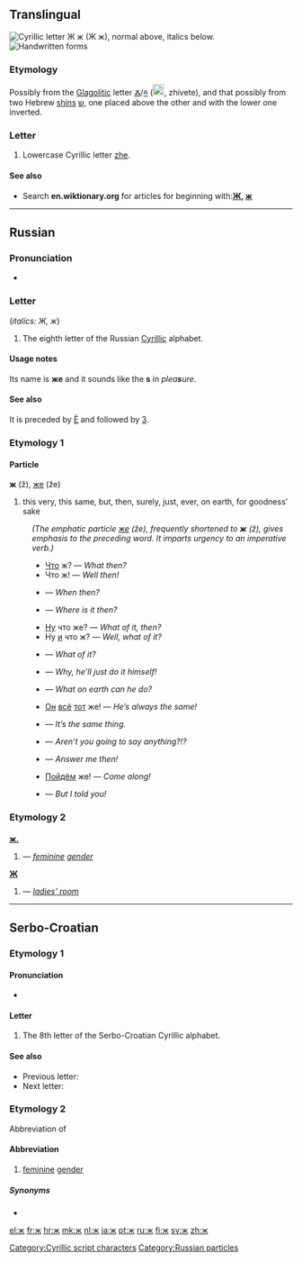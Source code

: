 {{Cyrillic character info|hex=436|name=CYRILLIC SMALL LETTER ZHE}}
==Translingual==
{{wikipedia|Zhe (Cyrillic)}}
[[Image:Cyrillic ZH.png|thumb|right|Cyrillic letter '''Ж ж''' (''Ж ж''), normal above, italics below.]]
[[File:08-Russian alphabet-Ж ж.svg|thumb|Handwritten forms]]
===Etymology===
Possibly from the [[Glagolitic]] letter [[Ⰶ]]/[[ⰶ]] ([[Image:GlagolitsaZhivete.gif|20px]], zhivete), and that possibly from two Hebrew [[shin#Etymology 2|shin]]s [[ש]], one placed above the other and with the lower one inverted.

===Letter===
{{infl|mul|letter|lower case||upper case|Ж}}

# Lowercase Cyrillic letter [[zhe]].

====See also====
* Search '''en.wiktionary.org''' for articles for beginning with:''' [http://en.wiktionary.org/w/index.php?title=Special%3AAllpages&from=%D0%96&namespace=0 Ж], [http://en.wiktionary.org/w/index.php?title=Special%3AAllpages&from=%D0%B6&namespace=0 ж]'''

[[Category:Cyrillic script characters]]
----

==Russian==

===Pronunciation===
* {{IPA|/ʐ/|lang=ru}}

===Letter===
{{infl|ru|letter|lower case||upper case|Ж}} (''italics: Ж, ж'')

# The eighth letter of the Russian [[Cyrillic]] alphabet.

====Usage notes====
Its name is '''же''' {{IPAchar|(žɛ)}} and it sounds like the '''s''' in ''plea'''s'''ure''.

====See also====
It is preceded by [[ё|Ё]] and followed by [[з|З]].

===Etymology 1===

====Particle====
'''ж''' (ž), [[же]] (že)

# this very, this same, but, then, surely, just, ever, on earth, for goodness’ sake<br>
: ''(The emphatic particle [[же]] (že), frequently shortened to '''ж''' (ž), gives emphasis to the preceding word. It imparts urgency to an imperative verb.)''
:* [[что|Что]] ж? — ''What then?''
:* Что ж! — ''Well then!''
:* {{Cyrl|[[когда|Когда́]] же?}} — ''When then?''
:* {{Cyrl|[[где|Где]] же э́то?}} — ''Where is it then?''
:* [[ну|Ну]] что же? — ''What of it, then?''
:* Ну [[и]] что ж? — ''Well, what of it?''
:* {{Cyrl|Что ж [[из]] [[этот|э́того]]?}} — ''What of it?''
:* {{Cyrl|Что ж, [[он]] [[сам]] э́то [[делать|сде́лает]]!}} — ''Why, he’ll just do it himself!''
:* {{Cyrl|Что же [[он|ему́]] [[делать|де́лать]]?}} — ''What on earth can he do?''
:* [[он|Он]] [[весь|всё]] [[тот]] же! — ''He’s always the same!''
:* {{Cyrl|Это то́ же [[самый|са́мое]].}} — ''It’s the same thing.''
:* {{Cyrl|[[говорить|Говори́те]] же!}} — ''Aren’t you going to say anything?!?''
:* {{Cyrl|[[отвечать|Отвеча́йте]] же?}} — ''Answer me then!''
:* [[идти|Пойдём]] же! — ''Come along!''
:* {{Cyrl|[[я|Я]] же [[ты|тебе́]] [[говорить|сказа́л]]!}} — ''But I told you!''

===Etymology 2===

===={{abbreviation|Russian}}====
'''[[ж.]]'''

# {{Cyrl|[[женский|же́нский]] [[род]]}} {{m}} — ''[[feminine]] [[gender]]''

'''[[Ж]]'''
# {{Cyrl|[[женская|же́нская]] ([[уборная|убо́рная]])}} — ''[[ladies' room]]''

[[Category:Russian particles]]

----

==Serbo-Croatian==

===Etymology 1===
{{rfe|lang=sh}}

====Pronunciation====
* {{qualifier|phoneme}} {{IPA|/ʒ/|lang=sh}}

====Letter====
{{infl|sh|letter|lower case||upper case|{{l|sh|Ж|sc=Cyrl}}}}

# The 8th letter of the Serbo-Croatian Cyrillic alphabet.

====See also====
* Previous letter: {{l|sh|е|sc=Cyrl}}
* Next letter: {{l|sh|з|sc=Cyrl}}

===Etymology 2===
Abbreviation of {{term||[[женски#Serbo-Croatian|женски]] [[род#Serbo-Croatian|род]]|sc=Cyrl}}

====Abbreviation====
{{infl|sh|abbreviation|g=m|Roman spelling|{{l|sh|ž‎|sc=Latn}}}}

# {{grammar|lang=sh}} [[feminine]] [[gender]]

=====Synonyms=====
* {{l|sh|ж.|sc=Cyrl}}

[[el:ж]]
[[fr:ж]]
[[hr:ж]]
[[mk:ж]]
[[nl:ж]]
[[ja:ж]]
[[pt:ж]]
[[ru:ж]]
[[fi:ж]]
[[sv:ж]]
[[zh:ж]]